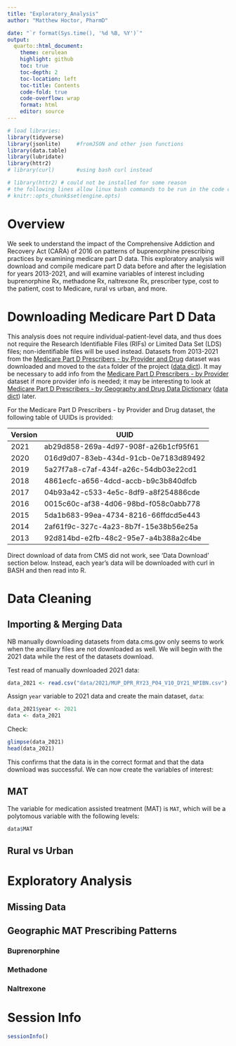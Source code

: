 ```yaml
---
title: "Exploratory_Analysis"
author: "Matthew Hoctor, PharmD"

date: "`r format(Sys.time(), '%d %B, %Y')`"
output:
  quarto::html_document:
    theme: cerulean
    highlight: github
    toc: true
    toc-depth: 2
    toc-location: left
    toc-title: Contents
    code-fold: true
    code-overflow: wrap
    format: html
    editor: source
---
```


```r
# load libraries:
library(tidyverse)
library(jsonlite)     #fromJSON and other json functions
library(data.table)
library(lubridate)
library(httr2)
# library(curl)       #using bash curl instead

# library(httr2) # could not be installed for some reason
# the following lines allow linux bash commands to be run in the code chunks
# knitr::opts_chunk$set(engine.opts)
```

# Overview

We seek to understand the impact of the Comprehensive Addiction and Recovery Act (CARA) of 2016 on patterns of buprenorphine prescribing practices by examining medicare part D data. This exploratory analysis will download and compile medicare part D data before and after the legislation for years 2013-2021, and will examine variables of interest including buprenorphine Rx, methadone Rx, naltrexone Rx, prescriber type, cost to the patient, cost to Medicare, rural vs urban, and more.

# Downloading Medicare Part D Data

This analysis does not require individual-patient-level data, and thus does not require the Research Identifiable Files (RIFs) or Limited Data Set (LDS) files; non-identifiable files will be used instead. Datasets from 2013-2021 from the [Medicare Part D Prescribers - by Provider and Drug](https://data.cms.gov/provider-summary-by-type-of-service/medicare-part-d-prescribers/medicare-part-d-prescribers-by-provider-and-drug) dataset was downloaded and moved to the `data` folder of the project ([data dict](https://data.cms.gov/resources/medicare-part-d-prescribers-by-provider-and-drug-data-dictionary)). It may be necessary to add info from the [Medicare Part D Prescribers - by Provider](https://data.cms.gov/provider-summary-by-type-of-service/medicare-part-d-prescribers/medicare-part-d-prescribers-by-provider) dataset if more provider info is needed; it may be interesting to look at [Medicare Part D Prescribers - by Geography and Drug Data Dictionary](https://data.cms.gov/provider-summary-by-type-of-service/medicare-part-d-prescribers/medicare-part-d-prescribers-by-geography-and-drug) ([data dict](https://data.cms.gov/resources/medicare-part-d-prescribers-by-geography-and-drug-data-dictionary)) later.

For the Medicare Part D Prescribers - by Provider and Drug dataset, the following table of UUIDs is provided:

| Version | UUID                                 |
|---------|--------------------------------------|
| 2021    | ab29d858-269a-4d97-908f-a26b1cf95f61 |
| 2020    | 016d9d07-83eb-434d-91cb-0e7183d89492 |
| 2019    | 5a27f7a8-c7af-434f-a26c-54db03e22cd1 |
| 2018    | 4861ecfc-a656-4dcd-accb-b9c3b840dfcb |
| 2017    | 04b93a42-c533-4e5c-8df9-a8f254886cde |
| 2016    | 0015c60c-af38-4d06-98bd-f058c0abb778 |
| 2015    | 5da1b683-99ea-4734-8216-66ffdcd5e443 |
| 2014    | 2af61f9c-327c-4a23-8b7f-15e38b56e25a |
| 2013    | 92d814bd-e2fb-48c2-95e7-a4b388a2c4be |

Direct download of data from CMS did not work, see 'Data Download' section below.  Instead, each year's data will be downloaded with curl in BASH and then read into R.

# Data Cleaning

## Importing & Merging Data

NB manually downloading datasets from data.cms.gov only seems to work when the ancillary files are not downloaded as well.  We will begin with the 2021 data while the rest of the datasets download.

Test read of manually downloaded 2021 data:

```r
data_2021 <- read.csv("data/2021/MUP_DPR_RY23_P04_V10_DY21_NPIBN.csv")
```

Assign `year` variable to 2021 data and create the main dataset, `data`:

```r
data_2021$year <- 2021
data <- data_2021
```

Check:

```r
glimpse(data_2021)
head(data_2021)
```

This confirms that the data is in the correct format and that the data download was successful.  We can now create the variables of interest:

## MAT

The variable for medication assisted treatment (MAT) is `MAT`, which will be a polytomous variable with the following levels: 

```r
data$MAT
```

## Rural vs Urban





# Exploratory Analysis

## Missing Data

## Geographic MAT Prescribing Patterns

### Buprenorphine

### Methadone

### Naltrexone

# Session Info

```r
sessionInfo()
```
